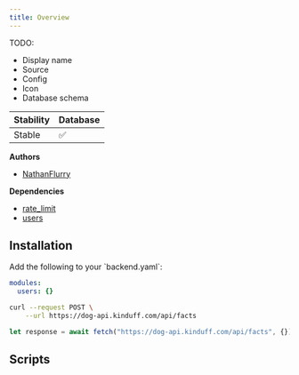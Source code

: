 ```yaml
---
title: Overview
---
```


TODO:

- Display name
- Source
- Config
- Icon
- Database schema

| Stability     | Database     |
| ------------- | ------------ |
| Stable | ✅ |

**Authors**

- [NathanFlurry](https://github.com/NathanFlurry)

**Dependencies**

- [rate_limit](/modules/rate_limit/introduction)
- [users](/modules/users/introduction)

## Installation

<Steps>
<Step title="Update config">
Add the following to your `backend.yaml`:

```yaml
modules:
  users: {}

```

</Step>
<Step title="Call scripts">
<CodeGroup>

```bash curl
curl --request POST \
    --url https://dog-api.kinduff.com/api/facts
```

```typescript TypeScript
let response = await fetch("https://dog-api.kinduff.com/api/facts", {});
```

</CodeGroup>
</Step>
</Steps>

## Scripts

<CardGroup>
  <Card title="send_request" href="/modules/friends/scripts/send_request" />
<Card title="accept_request" href="/modules/friends/scripts/accept_request" />
<Card title="decline_request" href="/modules/friends/scripts/decline_request" />
<Card title="remove_friend" href="/modules/friends/scripts/remove_friend" />
<Card title="list_friends" href="/modules/friends/scripts/list_friends" />
<Card title="list_outgoing_friend_requests" href="/modules/friends/scripts/list_outgoing_friend_requests" />
<Card title="list_incoming_friend_requests" href="/modules/friends/scripts/list_incoming_friend_requests" />
</CardGroup>
